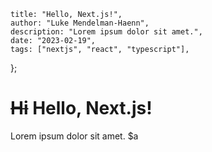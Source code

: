 	title: "Hello, Next.js!",
	author: "Luke Mendelman-Haenn",
	description: "Lorem ipsum dolor sit amet.",
	date: "2023-02-19",
	tags: ["nextjs", "react", "typescript"],
};

# ~~Hi~~ Hello, Next.js!

Lorem ipsum dolor sit amet. $a
